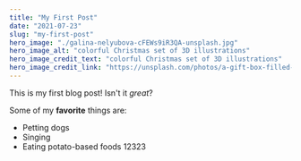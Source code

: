 ```yaml
---
title: "My First Post"
date: "2021-07-23"
slug: "my-first-post"
hero_image: "./galina-nelyubova-cFEWs9iR3QA-unsplash.jpg"
hero_image_alt: "colorful Christmas set of 3D illustrations"
hero_image_credit_text: "colorful Christmas set of 3D illustrations"
hero_image_credit_link: "https://unsplash.com/photos/a-gift-box-filled-with-ornaments-on-top-of-a-blue-background-cFEWs9iR3QA"
---
```


This is my first blog post! Isn't it *great*?

Some of my **favorite** things are:

* Petting dogs
* Singing
* Eating potato-based foods
12323